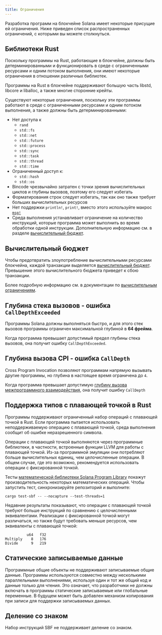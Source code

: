```yaml
---
title: Ограничения
---
```


Разработка программ на блокчейне Solana имеет некоторые присущие ей ограничения.
Ниже приведен список распространенных ограничений, с которыми вы можете
столкнуться.

## Библиотеки Rust

Поскольку программы на Rust, работающие в блокчейне, должны быть
детерминированными и функционировать в среде с ограниченными ресурсами и одним
потоком выполнения, они имеют некоторые ограничения в отношении различных
библиотек.

Программы на Rust в блокчейне поддерживают большую часть libstd, libcore и
liballoc, а также многие сторонние крейты.

Существуют некоторые ограничения, поскольку эти программы работают в среде с
ограниченными ресурсами и одним потоком выполнения, а также должны быть
детерминированными:

- Нет доступа к
  - `rand`
  - `std::fs`
  - `std::net`
  - `std::future`
  - `std::process`
  - `std::sync`
  - `std::task`
  - `std::thread`
  - `std::time`
- Ограниченный доступ к:
  - `std::hash`
  - `std::os`
- Bincode чрезвычайно затратен с точки зрения вычислительных циклов и глубины
  вызовов, поэтому его следует избегать
- Форматирования строк следует избегать, так как оно также требует больших
  вычислительных ресурсов
- Нет поддержки `println!`, `print!`, вместо этого используйте макрос
  [`msg!`](https://github.com/solana-labs/solana/blob/d9b0fc0e3eec67dfe4a97d9298b15969b2804fab/sdk/program/src/log.rs#L33)
- Среда выполнения устанавливает ограничение на количество инструкций, которые
  программа может выполнить во время обработки одной инструкции. Дополнительную
  информацию см. в разделе
  [вычислительный бюджет](/docs/core/fees#compute-budget).

## Вычислительный бюджет

Чтобы предотвратить злоупотребление вычислительными ресурсами блокчейна, каждой
транзакции выделяется
[вычислительный бюджет](/docs/references/terminology#compute-budget). Превышение
этого вычислительного бюджета приведет к сбою транзакции.

Более подробную информацию см. в документации по
[вычислительным ограничениям](/docs/core/fees#compute-budget).

## Глубина стека вызовов - ошибка `CallDepthExceeded`

Программы Solana должны выполняться быстро, и для этого стек вызовов программы
ограничен максимальной глубиной в **64 фрейма**.

Когда программа превышает допустимый предел глубины стека вызовов, она получит
ошибку `CallDepthExceeded`.

## Глубина вызова CPI - ошибка `CallDepth`

Cross Program Invocation позволяют программам напрямую вызывать другие
программы, но глубина в настоящее время ограничена до `4`.

Когда программа превышает допустимую
[глубину вызова межпрограммного взаимодействия](/docs/core/cpi), она получит
ошибку `CallDepth`

## Поддержка типов с плавающей точкой в Rust

Программы поддерживают ограниченный набор операций с плавающей точкой в Rust.
Если программа пытается использовать неподдерживаемую операцию с плавающей
точкой, среда выполнения сообщит об ошибке неразрешенного символа.

Операции с плавающей точкой выполняются через программные библиотеки, в
частности, встроенные функции LLVM для работы с плавающей точкой. Из-за
программной эмуляции они потребляют больше вычислительных единиц, чем
целочисленные операции. В общем случае, где это возможно, рекомендуется
использовать операции с фиксированной точкой.

Тесты
[математической библиотеки Solana Program Library](https://github.com/solana-labs/solana-program-library/tree/master/libraries/math)
покажут производительность некоторых математических операций. Чтобы запустить
тест, синхронизируйте репозиторий и выполните:

```shell
cargo test-sbf -- --nocapture --test-threads=1
```

Недавние результаты показывают, что операции с плавающей точкой требуют больше
инструкций по сравнению с целочисленными эквивалентами. Реализации с
фиксированной точкой могут различаться, но также будут требовать меньше
ресурсов, чем эквиваленты с плавающей точкой:

```text
          u64   f32
Multiply    8   176
Divide      9   219
```

## Статические записываемые данные

Программные общие объекты не поддерживают записываемые общие данные. Программы
используются совместно между несколькими параллельными выполнениями, используя
один и тот же общий код и данные только для чтения. Это означает, что
разработчики не должны включать в программы статические записываемые или
глобальные переменные. В будущем может быть добавлен механизм копирования при
записи для поддержки записываемых данных.

## Деление со знаком

Набор инструкций SBF не поддерживает деление со знаком.
